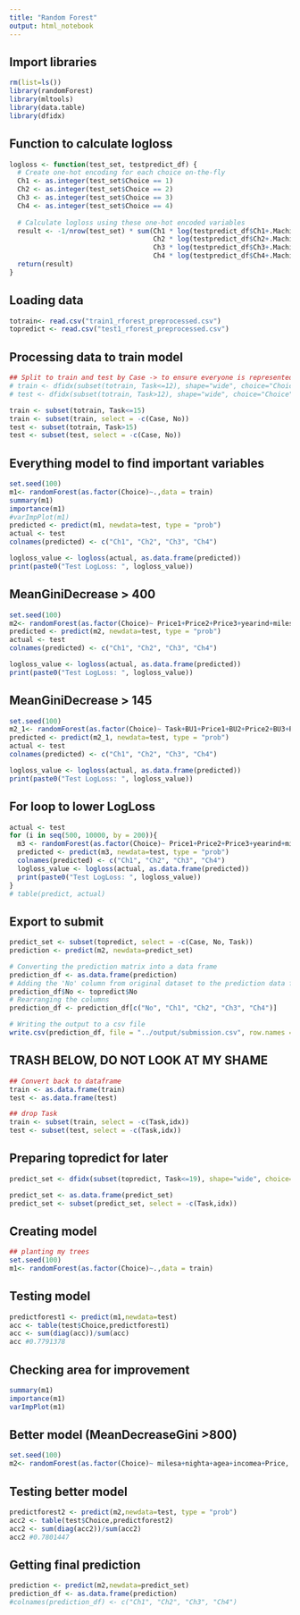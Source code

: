 ```yaml
---
title: "Random Forest"
output: html_notebook
---
```


## Import libraries
```r
rm(list=ls())
library(randomForest)
library(mltools)
library(data.table)
library(dfidx)
```
## Function to calculate logloss
```r
logloss <- function(test_set, testpredict_df) {
  # Create one-hot encoding for each choice on-the-fly
  Ch1 <- as.integer(test_set$Choice == 1)
  Ch2 <- as.integer(test_set$Choice == 2)
  Ch3 <- as.integer(test_set$Choice == 3)
  Ch4 <- as.integer(test_set$Choice == 4)
  
  # Calculate logloss using these one-hot encoded variables
  result <- -1/nrow(test_set) * sum(Ch1 * log(testpredict_df$Ch1+.Machine$double.eps) +
                                    Ch2 * log(testpredict_df$Ch2+.Machine$double.eps) +
                                    Ch3 * log(testpredict_df$Ch3+.Machine$double.eps) +
                                    Ch4 * log(testpredict_df$Ch4+.Machine$double.eps))
  return(result)
}
```

## Loading data
```r
totrain<- read.csv("train1_rforest_preprocessed.csv")
topredict <- read.csv("test1_rforest_preprocessed.csv")
```

## Processing data to train model
```r
## Split to train and test by Case -> to ensure everyone is represented in a sense
# train <- dfidx(subset(totrain, Task<=12), shape="wide", choice="Choice", sep="", varying = c(4:83), idx = c("No", "Case"))
# test <- dfidx(subset(totrain, Task>12), shape="wide", choice="Choice", sep="", varying = c(4:83), idx = c("No", "Case"))

train <- subset(totrain, Task<=15)
train <- subset(train, select = -c(Case, No))
test <- subset(totrain, Task>15)
test <- subset(test, select = -c(Case, No))
```

## Everything model to find important variables
```r
set.seed(100)
m1<- randomForest(as.factor(Choice)~.,data = train)
summary(m1)
importance(m1)
#varImpPlot(m1)
predicted <- predict(m1, newdata=test, type = "prob")
actual <- test
colnames(predicted) <- c("Ch1", "Ch2", "Ch3", "Ch4")

logloss_value <- logloss(actual, as.data.frame(predicted))
print(paste0("Test LogLoss: ", logloss_value))
```

## MeanGiniDecrease > 400
```r
set.seed(100)
m2<- randomForest(as.factor(Choice)~ Price1+Price2+Price3+yearind+milesa+nighta+agea+incomea, data = train, ntree = 500)
predicted <- predict(m2, newdata=test, type = "prob")
actual <- test
colnames(predicted) <- c("Ch1", "Ch2", "Ch3", "Ch4")

logloss_value <- logloss(actual, as.data.frame(predicted))
print(paste0("Test LogLoss: ", logloss_value))
```

## MeanGiniDecrease > 145
```r
set.seed(100)
m2_1<- randomForest(as.factor(Choice)~ Task+BU1+Price1+BU2+Price2+BU3+Price3+yearind+milesa+nighta+agea+Urbind+incomea, data = train, ntree = 500)
predicted <- predict(m2_1, newdata=test, type = "prob")
actual <- test
colnames(predicted) <- c("Ch1", "Ch2", "Ch3", "Ch4")

logloss_value <- logloss(actual, as.data.frame(predicted))
print(paste0("Test LogLoss: ", logloss_value))
```

## For loop to lower LogLoss
```r
actual <- test
for (i in seq(500, 10000, by = 200)){
  m3 <- randomForest(as.factor(Choice)~ Price1+Price2+Price3+yearind+milesa+nighta+agea+incomea, data = train, ntree = i)
  predicted <- predict(m3, newdata=test, type = "prob")
  colnames(predicted) <- c("Ch1", "Ch2", "Ch3", "Ch4")
  logloss_value <- logloss(actual, as.data.frame(predicted))
  print(paste0("Test LogLoss: ", logloss_value))
}
# table(predict, actual)
```

## Export to submit
```r
predict_set <- subset(topredict, select = -c(Case, No, Task))
prediction <- predict(m2, newdata=predict_set)

# Converting the prediction matrix into a data frame
prediction_df <- as.data.frame(prediction)
# Adding the 'No' column from original dataset to the prediction data frame
prediction_df$No <- topredict$No
# Rearranging the columns
prediction_df <- prediction_df[c("No", "Ch1", "Ch2", "Ch3", "Ch4")]

# Writing the output to a csv file
write.csv(prediction_df, file = "../output/submission.csv", row.names = FALSE)
```


## TRASH BELOW, DO NOT LOOK AT MY SHAME

```r
## Convert back to dataframe
train <- as.data.frame(train)
test <- as.data.frame(test)

## drop Task
train <- subset(train, select = -c(Task,idx))
test <- subset(test, select = -c(Task,idx))
```

## Preparing topredict for later
```r
predict_set <- dfidx(subset(topredict, Task<=19), shape="wide", choice="Choice", sep="", varying = c(4:83), idx = c("No", "Case"))

predict_set <- as.data.frame(predict_set)
predict_set <- subset(predict_set, select = -c(Task,idx))
```

## Creating model
```r
## planting my trees
set.seed(100)
m1<- randomForest(as.factor(Choice)~.,data = train)
```

## Testing model
```r
predictforest1 <- predict(m1,newdata=test)
acc <- table(test$Choice,predictforest1)
acc <- sum(diag(acc))/sum(acc)
acc #0.7791378
```

## Checking area for improvement
```r
summary(m1)
importance(m1)
varImpPlot(m1)
```

## Better model (MeanDecreaseGini >800)
```r
set.seed(100)
m2<- randomForest(as.factor(Choice)~ milesa+nighta+agea+incomea+Price, data = train, ntree = 500)
```

## Testing better model
```r
predictforest2 <- predict(m2,newdata=test, type = "prob")
acc2 <- table(test$Choice,predictforest2)
acc2 <- sum(diag(acc2))/sum(acc2)
acc2 #0.7801447
```
## Getting final prediction
```r
prediction <- predict(m2,newdata=predict_set)
prediction_df <- as.data.frame(prediction)
#colnames(prediction_df) <- c("Ch1", "Ch2", "Ch3", "Ch4")
```

